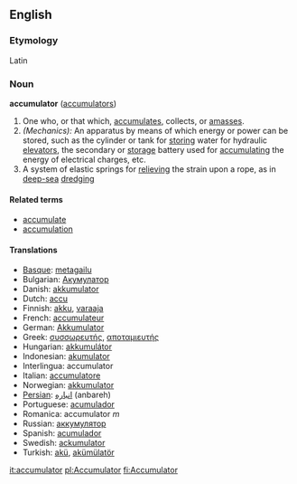 ==English==
===Etymology===
Latin

===Noun===
'''accumulator''' ([[accumulators]])

#One who, or that which, [[accumulate]]s, collects, or [[amass]]es.
#''(Mechanics):'' An apparatus by means of which energy or power can be stored, such as the cylinder or tank for [[storing]] water for hydraulic [[elevators]], the secondary or [[storage]] battery used for [[accumulating]] the energy of electrical charges, etc.
#A system of elastic springs for [[relieving]] the strain upon a rope, as in [[deep-sea]] [[dredging]]

====Related terms====
*[[accumulate]]
*[[accumulation]]

==== Translations ====
*[[Basque]]: [[metagailu]]
*Bulgarian: [[Акумулатор]]
*Danish: [[akkumulator]]
*Dutch: [[accu]]
*Finnish: [[akku]], [[varaaja]]
*French: [[accumulateur]]
*German: [[Akkumulator]]
*Greek: [[συσσωρευτής]], [[αποταμιευτής]]
*Hungarian: [[akkumulátor]]
*Indonesian: [[akumulator]]
*Interlingua: accumulator
*Italian: [[accumulatore]]
*Norwegian: [[akkumulator]]
*[[Persian]]: [[انباره]] (anbareh)
*Portuguese: [[acumulador]]
*Romanica: accumulator ''m''
*Russian: [[аккумулятор]]
*Spanish: [[acumulador]]
*Swedish: [[ackumulator]]
*Turkish: [[akü]], [[akümülatör]]

[[it:accumulator]]
[[pl:Accumulator]]
[[fi:Accumulator]]